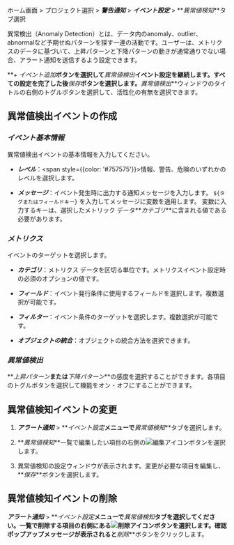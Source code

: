 ホーム画面 > プロジェクト選択 > **_警告通知_** > **_イベント設定_** > **_異常値検知_**タブ選択

異常検出（Anomaly Detection）とは、データ内のanomaly、outlier、abnormalなど予期せぬパターンを探す一連の活動です。ユーザーは、メトリクスのデータに基づいて、上昇パターンと下降パターンの動きが通常通りでない場合、アラート通知を送信するよう設定できます。 

<ImgLang img='set-event-abnormal.png' desc='異常値検知' />

**_+ イベント追加_**ボタンを選択して**_異常値検出_**イベント設定を継続します。すべての設定を完了した後**_保存_**ボタンを選択します。**_異常値検出_**ウィンドウのタイトルの右側のトグルボタンを選択して、活性化の有無を選択できます。

## 異常値検出イベントの作成

<ImgLang img='set-event-anormal-create.png' desc='異常値検知' />

### **_イベント基本情報_**

異常値検出イベントの基本情報を入力してください。

-   **_レベル_**：<span style={{color: '#757575'}}>情報</span>、<span class='slow'>警告</span>、<span class='vslow'>危険</span>のいずれかのレベルを選択します。

-   **_メッセージ_**：イベント発生時に出力する通知メッセージを入力します。 `${タグまたはフィールドキー}` を入力してメッセージに変数を適用します。 変数に入力するキーは、選択したメトリック データ**_カテゴリ_**に含まれる値である必要があります。

### **_メトリクス_**

イベントのターゲットを選択します。

-   **_カテゴリ_**：メトリクス データを区切る単位です。メトリクスイベント設定時の必須のオプションの値です。

-   **_フィールド_**：イベント発行条件に使用するフィールドを選択します。複数選択が可能です。

-   **_フィルター_**：イベント条件のターゲットを選択します。複数選択が可能です。

-   **_オブジェクトの統合_**：オブジェクトの統合方法を選択できます。

### **_異常値検出_**

**_上昇パターン_**または**_下降パターン_**の感度を選択することができます。各項目のトグルボタンを選択して機能をオン・オフにすることができます。

## 異常値検知イベントの変更

1.  **_アラート通知_** > **_イベント設定_**メニューで**_異常値検知_**タブを選択します。

2.  **_異常値検知_**一覧で編集したい項目の右側の![編集アイコン](/img/ico-edit.svg)ボタンを選択します。

3.  異常値検知の設定ウィンドウが表示されます。変更が必要な項目を編集し、**_保存_**ボタンを選択します。

## 異常値検知イベントの削除

 **_アラート通知_** > **_イベント設定_**メニューで**_異常値検知_**タブを選択してください。一覧で削除する項目の右側にある![削除アイコン](/img/ico-trash.svg)ボタンを選択します。確認ポップアップメッセージが表示されると**_削除_**ボタンをクリックします。
